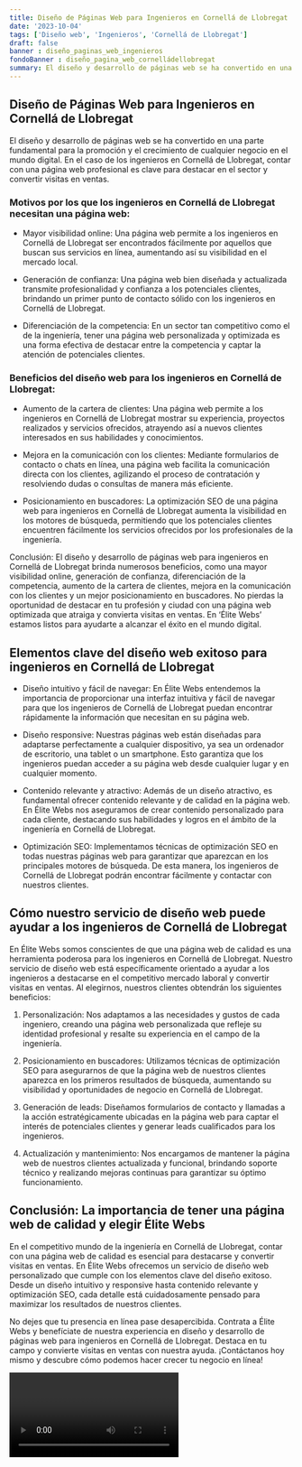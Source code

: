 ```yaml
---
title: Diseño de Páginas Web para Ingenieros en Cornellá de Llobregat
date: '2023-10-04'
tags: ['Diseño web', 'Ingenieros', 'Cornellá de Llobregat']
draft: false
banner : diseño_paginas_web_ingenieros
fondoBanner : diseño_pagina_web_cornelládellobregat
summary: El diseño y desarrollo de páginas web se ha convertido en una parte fundamental para la promoción y el crecimiento de cualquier negocio en el mundo digital. En el caso de los ingenieros en Cornellá de Llobregat, contar con una página web profesional es clave para destacar en el sector y convertir visitas en ventas.
---
```


## Diseño de Páginas Web para Ingenieros en Cornellá de Llobregat

El diseño y desarrollo de páginas web se ha convertido en una parte fundamental para la promoción y el crecimiento de cualquier negocio en el mundo digital. En el caso de los ingenieros en Cornellá de Llobregat, contar con una página web profesional es clave para destacar en el sector y convertir visitas en ventas.

### Motivos por los que los ingenieros en Cornellá de Llobregat necesitan una página web:

- Mayor visibilidad online: Una página web permite a los ingenieros en Cornellá de Llobregat ser encontrados fácilmente por aquellos que buscan sus servicios en línea, aumentando así su visibilidad en el mercado local.

- Generación de confianza: Una página web bien diseñada y actualizada transmite profesionalidad y confianza a los potenciales clientes, brindando un primer punto de contacto sólido con los ingenieros en Cornellá de Llobregat.

- Diferenciación de la competencia: En un sector tan competitivo como el de la ingeniería, tener una página web personalizada y optimizada es una forma efectiva de destacar entre la competencia y captar la atención de potenciales clientes.

### Beneficios del diseño web para los ingenieros en Cornellá de Llobregat:

- Aumento de la cartera de clientes: Una página web permite a los ingenieros en Cornellá de Llobregat mostrar su experiencia, proyectos realizados y servicios ofrecidos, atrayendo así a nuevos clientes interesados en sus habilidades y conocimientos.

- Mejora en la comunicación con los clientes: Mediante formularios de contacto o chats en línea, una página web facilita la comunicación directa con los clientes, agilizando el proceso de contratación y resolviendo dudas o consultas de manera más eficiente.

- Posicionamiento en buscadores: La optimización SEO de una página web para ingenieros en Cornellá de Llobregat aumenta la visibilidad en los motores de búsqueda, permitiendo que los potenciales clientes encuentren fácilmente los servicios ofrecidos por los profesionales de la ingeniería.

Conclusión:
El diseño y desarrollo de páginas web para ingenieros en Cornellá de Llobregat brinda numerosos beneficios, como una mayor visibilidad online, generación de confianza, diferenciación de la competencia, aumento de la cartera de clientes, mejora en la comunicación con los clientes y un mejor posicionamiento en buscadores. No pierdas la oportunidad de destacar en tu profesión y ciudad con una página web optimizada que atraiga y convierta visitas en ventas. En ‘Élite Webs’ estamos listos para ayudarte a alcanzar el éxito en el mundo digital.

<GifSeo />

<Cta />

## Elementos clave del diseño web exitoso para ingenieros en Cornellá de Llobregat

- Diseño intuitivo y fácil de navegar: En Élite Webs entendemos la importancia de proporcionar una interfaz intuitiva y fácil de navegar para que los ingenieros de Cornellá de Llobregat puedan encontrar rápidamente la información que necesitan en su página web.

- Diseño responsive: Nuestras páginas web están diseñadas para adaptarse perfectamente a cualquier dispositivo, ya sea un ordenador de escritorio, una tablet o un smartphone. Esto garantiza que los ingenieros puedan acceder a su página web desde cualquier lugar y en cualquier momento.

- Contenido relevante y atractivo: Además de un diseño atractivo, es fundamental ofrecer contenido relevante y de calidad en la página web. En Élite Webs nos aseguramos de crear contenido personalizado para cada cliente, destacando sus habilidades y logros en el ámbito de la ingeniería en Cornellá de Llobregat.

- Optimización SEO: Implementamos técnicas de optimización SEO en todas nuestras páginas web para garantizar que aparezcan en los principales motores de búsqueda. De esta manera, los ingenieros de Cornellá de Llobregat podrán encontrar fácilmente y contactar con nuestros clientes.

## Cómo nuestro servicio de diseño web puede ayudar a los ingenieros de Cornellá de Llobregat

En Élite Webs somos conscientes de que una página web de calidad es una herramienta poderosa para los ingenieros en Cornellá de Llobregat. Nuestro servicio de diseño web está específicamente orientado a ayudar a los ingenieros a destacarse en el competitivo mercado laboral y convertir visitas en ventas. Al elegirnos, nuestros clientes obtendrán los siguientes beneficios:

1. Personalización: Nos adaptamos a las necesidades y gustos de cada ingeniero, creando una página web personalizada que refleje su identidad profesional y resalte su experiencia en el campo de la ingeniería.

2. Posicionamiento en buscadores: Utilizamos técnicas de optimización SEO para asegurarnos de que la página web de nuestros clientes aparezca en los primeros resultados de búsqueda, aumentando su visibilidad y oportunidades de negocio en Cornellá de Llobregat.

3. Generación de leads: Diseñamos formularios de contacto y llamadas a la acción estratégicamente ubicadas en la página web para captar el interés de potenciales clientes y generar leads cualificados para los ingenieros.

4. Actualización y mantenimiento: Nos encargamos de mantener la página web de nuestros clientes actualizada y funcional, brindando soporte técnico y realizando mejoras continuas para garantizar su óptimo funcionamiento.

## Conclusión: La importancia de tener una página web de calidad y elegir Élite Webs

En el competitivo mundo de la ingeniería en Cornellá de Llobregat, contar con una página web de calidad es esencial para destacarse y convertir visitas en ventas. En Élite Webs ofrecemos un servicio de diseño web personalizado que cumple con los elementos clave del diseño exitoso. Desde un diseño intuitivo y responsive hasta contenido relevante y optimización SEO, cada detalle está cuidadosamente pensado para maximizar los resultados de nuestros clientes.

No dejes que tu presencia en línea pase desapercibida. Contrata a Élite Webs y benefíciate de nuestra experiencia en diseño y desarrollo de páginas web para ingenieros en Cornellá de Llobregat. Destaca en tu campo y convierte visitas en ventas con nuestra ayuda. ¡Contáctanos hoy mismo y descubre cómo podemos hacer crecer tu negocio en línea!

<Video />

<CtaBot job='Ingenieros' city='Cornellá de Llobregat'/>

<Gmaps query='Cornellá de Llobregat+españa+maps' />